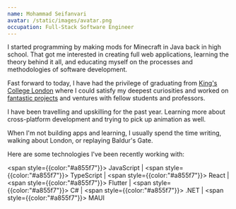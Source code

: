```yaml
---
name: Mohammad Seifanvari
avatar: /static/images/avatar.png
occupation: Full-Stack Software Engineer
---
```


I started programming by making mods for Minecraft in Java back in high school. That got me interested in creating full web applications, learning the theory behind it all, and educating myself on the processes and methodologies of software development. 

Fast forward to today, I have had the privilege of graduating from <a href="https://www.kcl.ac.uk/" target="_blank">King's College London</a> where I could satisfy my deepest curiosities and worked on [fantastic projects](/projects) and ventures with fellow students and professors. 

I have been travelling and upskilling for the past year. Learning more about cross-platform development and trying to pick up animation as well.

When I'm not building apps and learning, I usually spend the time writing, walking about London, or replaying Baldur's Gate. 

Here are some technologies I've been recently working with:

<span style={{color:"#a855f7"}}> JavaScript </span> | <span style={{color:"#a855f7"}}> TypeScript </span> | <span style={{color:"#a855f7"}}> React </span> | <span style={{color:"#a855f7"}}> Flutter </span> | <span style={{color:"#a855f7"}}> C# </span> | <span style={{color:"#a855f7"}}> .NET </span> | <span style={{color:"#a855f7"}}> MAUI </span>
